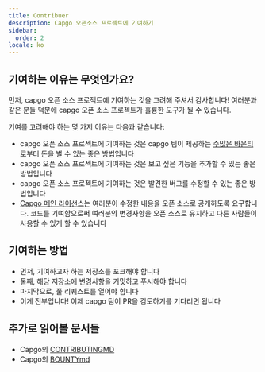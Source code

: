```yaml
---
title: Contribuer
description: Capgo 오픈소스 프로젝트에 기여하기
sidebar:
  order: 2
locale: ko
---
```


## 기여하는 이유는 무엇인가요?

먼저, capgo 오픈 소스 프로젝트에 기여하는 것을 고려해 주셔서 감사합니다! 여러분과 같은 분들 덕분에 capgo 오픈 소스 프로젝트가 훌륭한 도구가 될 수 있습니다.

기여를 고려해야 하는 몇 가지 이유는 다음과 같습니다:

* capgo 오픈 소스 프로젝트에 기여하는 것은 capgo 팀이 제공하는 [수많은 바운티](https://consolealgoraio/org/Capgo)로부터 돈을 벌 수 있는 좋은 방법입니다
* capgo 오픈 소스 프로젝트에 기여하는 것은 보고 싶은 기능을 추가할 수 있는 좋은 방법입니다
* capgo 오픈 소스 프로젝트에 기여하는 것은 발견한 버그를 수정할 수 있는 좋은 방법입니다
* [Capgo 메인 라이선스](https://github.com/Cap-go/capgo/blob/main/LICENSE)는 여러분이 수정한 내용을 오픈 소스로 공개하도록 요구합니다. 코드를 기여함으로써 여러분의 변경사항을 오픈 소스로 유지하고 다른 사람들이 사용할 수 있게 할 수 있습니다

## 기여하는 방법

* 먼저, 기여하고자 하는 저장소를 포크해야 합니다
* 둘째, 해당 저장소에 변경사항을 커밋하고 푸시해야 합니다
* 마지막으로, 풀 리퀘스트를 열어야 합니다
* 이게 전부입니다! 이제 capgo 팀이 PR을 검토하기를 기다리면 됩니다

## 추가로 읽어볼 문서들

* Capgo의 [CONTRIBUTINGMD](https://github.com/Cap-go/capgo/blob/main/CONTRIBUTINGmd)
* Capgo의 [BOUNTYmd](https://github.com/Cap-go/capgo/blob/main/BOUNTYmd)
